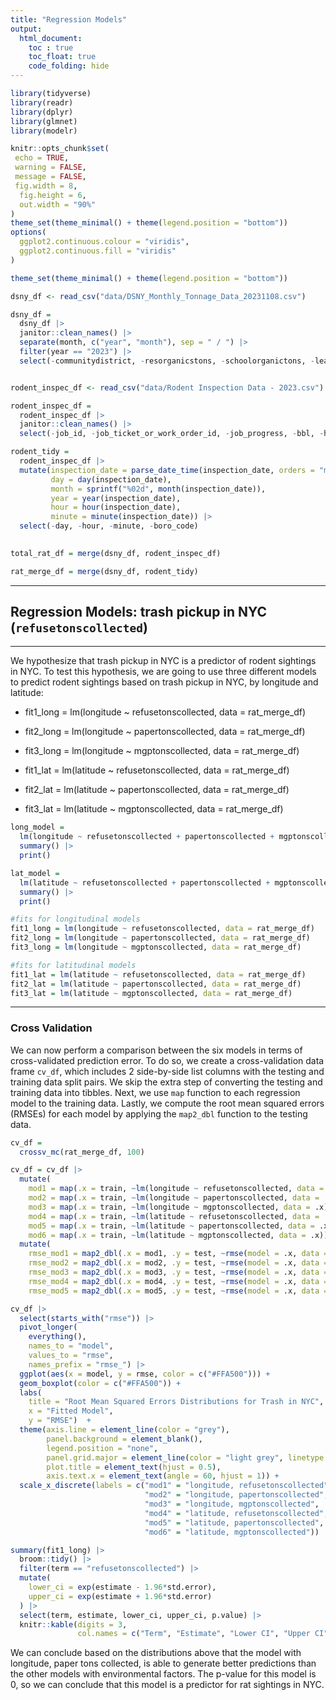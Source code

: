 ```yaml
---
title: "Regression Models"
output:
  html_document:
    toc : true
    toc_float: true
    code_folding: hide
---
```


```r
library(tidyverse)
library(readr)
library(dplyr)
library(glmnet)
library(modelr)

knitr::opts_chunk$set(
 echo = TRUE,
 warning = FALSE,
 message = FALSE, 
 fig.width = 8, 
  fig.height = 6,
  out.width = "90%"
)
theme_set(theme_minimal() + theme(legend.position = "bottom"))
options(
  ggplot2.continuous.colour = "viridis",
  ggplot2.continuous.fill = "viridis"
)

theme_set(theme_minimal() + theme(legend.position = "bottom"))
```

```r
dsny_df <- read_csv("data/DSNY_Monthly_Tonnage_Data_20231108.csv") 

dsny_df = 
  dsny_df |> 
  janitor::clean_names() |> 
  separate(month, c("year", "month"), sep = " / ") |> 
  filter(year == "2023") |> 
  select(-communitydistrict, -resorganicstons, -schoolorganictons, -leavesorganictons, -xmastreetons)


rodent_inspec_df <- read_csv("data/Rodent Inspection Data - 2023.csv")

rodent_inspec_df = 
  rodent_inspec_df |> 
  janitor::clean_names() |> 
  select(-job_id, -job_ticket_or_work_order_id, -job_progress, -bbl, -house_number, -street_name, -block, -lot, -approved_date, -location, -community_board, -council_district, -census_tract, -bin, -nta)

rodent_tidy = 
  rodent_inspec_df |>
  mutate(inspection_date = parse_date_time(inspection_date, orders = "mdy HM"),
         day = day(inspection_date), 
         month = sprintf("%02d", month(inspection_date)), 
         year = year(inspection_date),  
         hour = hour(inspection_date),  
         minute = minute(inspection_date)) |> 
  select(-day, -hour, -minute, -boro_code)
  

total_rat_df = merge(dsny_df, rodent_inspec_df)

rat_merge_df = merge(dsny_df, rodent_tidy)
```

--------------------------------------------------------------------------------

## Regression Models: trash pickup in NYC (`refusetonscollected`)

--------------------------------------------------------------------------------

We hypothesize that trash pickup in NYC is a predictor of rodent sightings in NYC. To test this hypothesis, we are going to use three different models to predict rodent sightings based on trash pickup in NYC, by longitude and latitude:

* fit1_long = lm(longitude ~ refusetonscollected, data = rat_merge_df)
* fit2_long = lm(longitude ~ papertonscollected, data = rat_merge_df)
* fit3_long = lm(longitude ~ mgptonscollected, data = rat_merge_df)

* fit1_lat = lm(latitude ~ refusetonscollected, data = rat_merge_df)
* fit2_lat = lm(latitude ~ papertonscollected, data = rat_merge_df)
* fit3_lat = lm(latitude ~ mgptonscollected, data = rat_merge_df)

```r
long_model =
  lm(longitude ~ refusetonscollected + papertonscollected + mgptonscollected, data = rat_merge_df) |> 
  summary() |> 
  print()

lat_model =
  lm(latitude ~ refusetonscollected + papertonscollected + mgptonscollected, data = rat_merge_df) |> 
  summary() |> 
  print()
```

```r
#fits for longitudinal models
fit1_long = lm(longitude ~ refusetonscollected, data = rat_merge_df)
fit2_long = lm(longitude ~ papertonscollected, data = rat_merge_df)
fit3_long = lm(longitude ~ mgptonscollected, data = rat_merge_df)

#fits for latitudinal models
fit1_lat = lm(latitude ~ refusetonscollected, data = rat_merge_df)
fit2_lat = lm(latitude ~ papertonscollected, data = rat_merge_df)
fit3_lat = lm(latitude ~ mgptonscollected, data = rat_merge_df)
```

--------------------------------------------------------------------------------

### Cross Validation

We can now perform a comparison between the six models in terms of cross-validated prediction error. To do so, we create a cross-validation data frame `cv_df`, which includes 2 side-by-side list columns with the testing and training data split pairs. We skip the extra step of converting the testing and training data into tibbles. Next, we use `map` function to each regression model to the training data. Lastly, we compute the root mean squared errors (RMSEs) for each model by applying the `map2_dbl` function to the testing data. 

```r
cv_df = 
  crossv_mc(rat_merge_df, 100)

cv_df = cv_df |> 
  mutate(
    mod1 = map(.x = train, ~lm(longitude ~ refusetonscollected, data = .x)), 
    mod2 = map(.x = train, ~lm(longitude ~ papertonscollected, data = .x)), 
    mod3 = map(.x = train, ~lm(longitude ~ mgptonscollected, data = .x)), 
    mod4 = map(.x = train, ~lm(latitude ~ refusetonscollected, data = .x)),
    mod5 = map(.x = train, ~lm(latitude ~ papertonscollected, data = .x)),
    mod6 = map(.x = train, ~lm(latitude ~ mgptonscollected, data = .x))) |> 
  mutate(
    rmse_mod1 = map2_dbl(.x = mod1, .y = test, ~rmse(model = .x, data = .y)), 
    rmse_mod2 = map2_dbl(.x = mod2, .y = test, ~rmse(model = .x, data = .y)), 
    rmse_mod3 = map2_dbl(.x = mod3, .y = test, ~rmse(model = .x, data = .y)),
    rmse_mod4 = map2_dbl(.x = mod4, .y = test, ~rmse(model = .x, data = .y)),
    rmse_mod5 = map2_dbl(.x = mod5, .y = test, ~rmse(model = .x, data = .y)))

cv_df |> 
  select(starts_with("rmse")) |> 
  pivot_longer(
    everything(), 
    names_to = "model", 
    values_to = "rmse", 
    names_prefix = "rmse_") |> 
  ggplot(aes(x = model, y = rmse, color = c("#FFA500"))) +
  geom_boxplot(color = c("#FFA500")) + 
  labs(
    title = "Root Mean Squared Errors Distributions for Trash in NYC", 
    x = "Fitted Model", 
    y = "RMSE")  + 
  theme(axis.line = element_line(color = "grey"), 
        panel.background = element_blank(), 
        legend.position = "none", 
        panel.grid.major = element_line(color = "light grey", linetype = "dashed"),
        plot.title = element_text(hjust = 0.5),
        axis.text.x = element_text(angle = 60, hjust = 1)) +
  scale_x_discrete(labels = c("mod1" = "longitude, refusetonscollected", 
                              "mod2" = "longitude, papertonscollected", 
                              "mod3" = "longitude, mgptonscollected",
                              "mod4" = "latitude, refusetonscollected",
                              "mod5" = "latitude, papertonscollected",
                              "mod6" = "latitude, mgptonscollected"))
```

```r
summary(fit1_long) |> 
  broom::tidy() |> 
  filter(term == "refusetonscollected") |> 
  mutate(
    lower_ci = exp(estimate - 1.96*std.error),
    upper_ci = exp(estimate + 1.96*std.error)
  ) |> 
  select(term, estimate, lower_ci, upper_ci, p.value) |> 
  knitr::kable(digits = 3, 
               col.names = c("Term", "Estimate", "Lower CI", "Upper CI", "P-value"))
```

We can conclude based on the distributions above that the model with longitude, paper tons collected, is able to generate better predictions than the other models with environmental factors. The p-value for this model is 0, so we can conclude that this model is a predictor for rat sightings in NYC.


